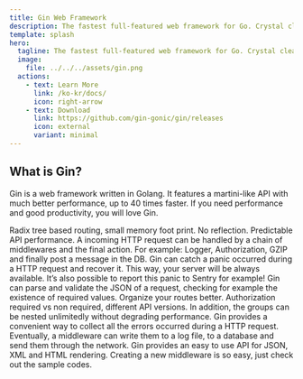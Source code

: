 ```yaml
---
title: Gin Web Framework
description: The fastest full-featured web framework for Go. Crystal clear.
template: splash
hero:
  tagline: The fastest full-featured web framework for Go. Crystal clear.
  image:
    file: ../../../assets/gin.png
  actions:
    - text: Learn More
      link: /ko-kr/docs/
      icon: right-arrow
    - text: Download
      link: https://github.com/gin-gonic/gin/releases
      icon: external
      variant: minimal
---
```



## What is Gin?

Gin is a web framework written in Golang. It features a martini-like API with much better performance, up to 40 times faster. If you need performance and good productivity, you will love Gin.

<CardGrid>
	<Card title="Fast" icon="rocket">
		Radix tree based routing, small memory foot print. No reflection. Predictable API performance.
	</Card>
	<Card icon="seti:plan" title="Middleware support">
		A incoming HTTP request can be handled by a chain of middlewares and the final action. For example: Logger, Authorization, GZIP and finally post a message in the DB.
	</Card>
	<Card icon="seti:lock" title="Crash-free">
		Gin can catch a panic occurred during a HTTP request and recover it. This way, your server will be always available. It’s also possible to report this panic to Sentry for example!
	</Card>
	<Card icon="approve-check-circle" title="JSON validation">
		Gin can parse and validate the JSON of a request, checking for example the existence of required values.
	</Card>
	<Card icon="puzzle" title="Routes grouping">
		Organize your routes better. Authorization required vs non required, different API versions. In addition, the groups can be nested unlimitedly without degrading performance.
	</Card>
	<Card icon="open-book" title="Error management">
		Gin provides a convenient way to collect all the errors occurred during a HTTP request. Eventually, a middleware can write them to a log file, to a database and send them through the network.
	</Card>
	<Card icon="seti:json" title="Rendering built-in">
		Gin provides an easy to use API for JSON, XML and HTML rendering.
	</Card>
	<Card icon="seti:html" title="Extendable">
		Creating a new middleware is so easy, just check out the sample codes.
	</Card>
</CardGrid>
 
